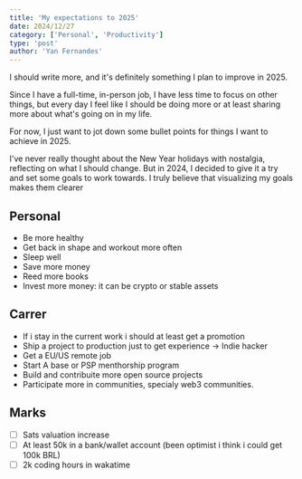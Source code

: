 ```yaml
---
title: 'My expectations to 2025'
date: 2024/12/27 
category: ['Personal', 'Productivity']
type: 'post'
author: 'Yan Fernandes'
---
```



<BlogHeader
  title="My expectations to 2025"
  date="2024/12/27"
  description="A Copy from my Dev.to Article about how to really become smart"
/>

I should write more, and it's definitely something I plan to improve in 2025.

Since I have a full-time, in-person job, I have less time to focus on other things, but every day I feel like I should be doing more or at least sharing more about what's going on in my life.

For now, I just want to jot down some bullet points for things I want to achieve in 2025.

I've never really thought about the New Year holidays with nostalgia, reflecting on what I should change. But in 2024, I decided to give it a try and set some goals to work towards. I truly believe that visualizing my goals makes them clearer

## Personal 
- Be more healthy
- Get back in shape and workout more often 
- Sleep well
- Save more money
- Reed more books 
- Invest more money: it can be crypto or stable assets

## Carrer 
- If i stay in the current work i should at least get a promotion
- Ship a project to production just to get experience -> Indie hacker 
- Get a EU/US remote job
- Start A base or PSP menthorship program
- Build and contribuite more open source projects 
- Participate more in communities, specialy web3 communities.

## Marks
- [ ] Sats valuation increase
- [ ] At least 50k in a bank/wallet account (been optimist i think i could get 100k BRL)
- [ ] 2k coding hours in wakatime 
